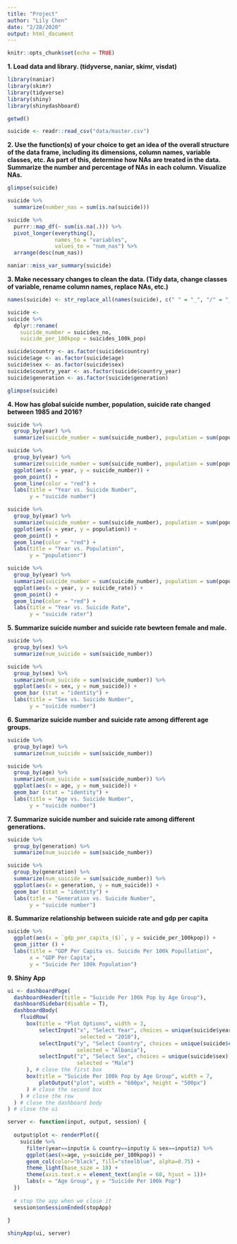 ```yaml
---
title: "Project"
author: "Lily Chen"
date: "2/28/2020"
output: html_document
---
```


```r
knitr::opts_chunk$set(echo = TRUE)
```


**1. Load data and library. (tidyverse, naniar, skimr, visdat)**

```r
library(naniar)
library(skimr)
library(tidyverse)
library(shiny)
library(shinydashboard)
```

```r
getwd()
```


```r
suicide <- readr::read_csv("data/master.csv")
```

**2. Use the function(s) of your choice to get an idea of the overall structure of the data frame, including its dimensions, column names, variable classes, etc. As part of this, determine how NAs are treated in the data. Summarize the number and percentage of NAs in each column. Visualize NAs.**

```r
glimpse(suicide)
```

```r
suicide %>% 
  summarize(number_nas = sum(is.na(suicide)))
```

```r
suicide %>% 
  purrr::map_df(~ sum(is.na(.))) %>% 
  pivot_longer(everything(),
               names_to = "variables",
               values_to = "num_nas") %>% 
  arrange(desc(num_nas))
```

```r
naniar::miss_var_summary(suicide)
```

**3. Make necessary changes to clean the data. (Tidy data, change classes of variable, rename column names, replace NAs, etc.)**

```r
names(suicide) <- str_replace_all(names(suicide), c(" " = "_", "/" = "_", "-" = "_"))
```

```r
suicide <-
suicide %>% 
  dplyr::rename(
    suicide_number = suicides_no,
    suicide_per_100kpop = suicides_100k_pop)
```

```r
suicide$country <- as.factor(suicide$country)
suicide$age <- as.factor(suicide$age)
suicide$sex <- as.factor(suicide$sex)
suicide$country_year <- as.factor(suicide$country_year)
suicide$generation <- as.factor(suicide$generation)
```


```r
glimpse(suicide)
```

**4. How has global suicide number, population, suicide rate changed between 1985 and 2016?**

```r
suicide %>% 
  group_by(year) %>% 
  summarize(suicide_number = sum(suicide_number), population = sum(population), suicide_per_100kpop = sum(suicide_per_100kpop), suicide_rate = (suicide_number)/(population))
```


```r
suicide %>% 
  group_by(year) %>% 
  summarize(suicide_number = sum(suicide_number), population = sum(population), suicide_per_100kpop = sum(suicide_per_100kpop), suicide_rate = (suicide_number)/(population)) %>% 
  ggplot(aes(x = year, y = suicide_number)) +
  geom_point() +
  geom_line(color = "red") +
  labs(title = "Year vs. Suicide Number",
       y = "suicide number")
```

```r
suicide %>% 
  group_by(year) %>% 
  summarize(suicide_number = sum(suicide_number), population = sum(population), suicide_per_100kpop = sum(suicide_per_100kpop), suicide_rate = (suicide_number)/(population)) %>% 
  ggplot(aes(x = year, y = population)) +
  geom_point() +
  geom_line(color = "red") +
  labs(title = "Year vs. Population",
       y = "populationr")
```

```r
suicide %>% 
  group_by(year) %>% 
  summarize(suicide_number = sum(suicide_number), population = sum(population), suicide_per_100kpop = sum(suicide_per_100kpop), suicide_rate = (suicide_number)/(population)) %>% 
  ggplot(aes(x = year, y = suicide_rate)) +
  geom_point() +
  geom_line(color = "red") +
  labs(title = "Year vs. Suicide Rate",
       y = "suicide rater")
```

**5. Summarize suicide number and suicide rate bewteen female and male.**

```r
suicide %>% 
  group_by(sex) %>% 
  summarize(num_suicide = sum(suicide_number))
```

```r
suicide %>% 
  group_by(sex) %>% 
  summarize(num_suicide = sum(suicide_number)) %>% 
  ggplot(aes(x = sex, y = num_suicide)) +
  geom_bar (stat = "identity") +
  labs(title = "Sex vs. Suicide Number",
       y = "suicide number")
```

**6. Summarize suicide number and suicide rate among different age groups.**

```r
suicide %>% 
  group_by(age) %>% 
  summarize(num_suicide = sum(suicide_number)) 
```

```r
suicide %>% 
  group_by(age) %>% 
  summarize(num_suicide = sum(suicide_number)) %>% 
  ggplot(aes(x = age, y = num_suicide)) +
  geom_bar (stat = "identity") +
  labs(title = "Age vs. Suicide Number",
       y = "suicide number")
```

**7. Summarize suicide number and suicide rate among different generations.**

```r
suicide %>% 
  group_by(generation) %>% 
  summarize(num_suicide = sum(suicide_number))
```

```r
suicide %>% 
  group_by(generation) %>% 
  summarize(num_suicide = sum(suicide_number)) %>% 
  ggplot(aes(x = generation, y = num_suicide)) +
  geom_bar (stat = "identity") +
  labs(title = "Generation vs. Suicide Number",
       y = "suicide number")
```

**8. Summarize relationship between suicide rate and gdp per capita**

```r
suicide %>% 
  ggplot(aes(x = `gdp_per_capita_($)`, y = suicide_per_100kpop)) +
  geom_jitter () +
  labs(title = "GDP Per Capita vs. Suicide Per 100k Popullation",
       x = "GDP Per Capita",
       y = "Suicide Per 100k Population")
```

**9. Shiny App**
```r
ui <- dashboardPage(
  dashboardHeader(title = "Suicide Per 100k Pop by Age Group"),
  dashboardSidebar(disable = T),
  dashboardBody(
    fluidRow(
      box(title = "Plot Options", width = 3,
          selectInput("x", "Select Year", choices = unique(suicide$year), 
                       selected = "2010"),
          selectInput("y", "Select Country", choices = unique(suicide$country),
                      selected = "Albania"),
          selectInput("z", "Select Sex", choices = unique(suicide$sex),
                      selected = "Male")
      ), # close the first box
      box(title = "Suicide Per 100k Pop by Age Group", width = 7,
          plotOutput("plot", width = "600px", height = "500px")
      ) # close the second box
    ) # close the row
  ) # close the dashboard body
) # close the ui

server <- function(input, output, session) { 
  
  output$plot <- renderPlot({
    suicide %>% 
      filter(year==input$x & country==input$y & sex==input$z) %>% 
      ggplot(aes(x=age, y=suicide_per_100kpop)) + 
      geom_col(color="black", fill="steelblue", alpha=0.75) +
      theme_light(base_size = 18) +
      theme(axis.text.x = element_text(angle = 60, hjust = 1))+
      labs(x = "Age Group", y = "Suicide Per 100k Pop")
  })
  
  # stop the app when we close it
  session$onSessionEnded(stopApp)
  
}

shinyApp(ui, server)
```



